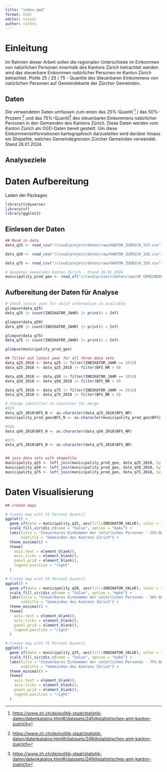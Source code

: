 ```yaml
---
title: "index.qmd"
format: html
editor: visual
author: cs74ts
---
```


# Einleitung

Im Rahmen dieser Arbeit sollen die regionalen Unterschiede im Einkommen von natürlichen Personen innerhalb des Kantons Zürich betrachtet werden. wird das steuerbare Einkommen natürlicher Personen im Kanton Zürich betrachtet. Plotte 25 / 25 / 75 - Quantile des Steuerbaren Einkommens von natürlichen Personen auf Gemeindekarte der Zürcher Gemeinden.

## Daten

Die verwendeten Daten umfassen zum einen das 25%-Quantil [^1] / das 50%-Prozent [^2] und das 75%-Quantil[^3] des steuerbaren Einkommens natürlicher Personen in den Gemeinden des Kantons Zürich. Diese Daten werden vom Kanton Zürich als OGD-Daten bereit gestellt. Um diese Einkommensinformationen kartographisch darzustellen wird darüber hinaus ein Shapefile, welches Gemeindegrenzen Zürcher Gemeinden verwendet. Stand 26.01.2024.

[^1]: [https://www.zh.ch/de/politik-staat/statistik-daten/datenkatalog.html#/datasets/245\@statistisches-amt-kanton-zuerich](https://www.zh.ch/de/politik-staat/statistik-daten/datenkatalog.html#/datasets/245@statistisches-amt-kanton-zuerich)

[^2]: [https://www.zh.ch/de/politik-staat/statistik-daten/datenkatalog.html#/datasets/246\@statistisches-amt-kanton-zuerich](https://www.zh.ch/de/politik-staat/statistik-daten/datenkatalog.html#/datasets/246@statistisches-amt-kanton-zuerich)

[^3]: [https://www.zh.ch/de/politik-staat/statistik-daten/datenkatalog.html#/datasets/249\@statistisches-amt-kanton-zuerich](https://www.zh.ch/de/politik-staat/statistik-daten/datenkatalog.html#/datasets/249@statistisches-amt-kanton-zuerich)

## Analyseziele

# Daten Aufbereitung

Laden der Packages

```r
library(tidyverse)
library(sf)
library(ggplot2)
```

## Einlesen der Daten

```r
## Read in data 
data_q25 <- read_csv("/cloud/project/daten/raw/KANTON_ZUERICH_315.csv")

data_q50 <- read_csv("/cloud/project/daten/raw/KANTON_ZUERICH_316.csv")

data_q75 <- read_csv("/cloud/project/daten/raw/KANTON_ZUERICH_318.csv")

# Geodaten Gemeinden Kanton Zürich - Stand 26.01.2024
municipality_prod_geo <- read_sf("/cloud/project/daten/raw/UP_GEMEINDEN_F.shp")
```

## Aufbereitung der Daten für Analyse

```r

# Check latest year for which information is available 
glimpse(data_q25) 
data_q25 |> count(INDIKATOR_JAHR) |> print(n = Inf)

glimpse(data_q50) 
data_q50 |> count(INDIKATOR_JAHR) |> print(n = Inf)

glimpse(data_q75) 
data_q75 |> count(INDIKATOR_JAHR) |> print(n = Inf)

glimpse(municipality_prod_geo)

## filter out latest year for all three data sets 
data_q25_2018 <- data_q25 |> filter(INDIKATOR_JAHR == 2018)
data_q25_2018 <- data_q25_2018 |> filter(BFS_NR > 0)

data_q50_2018 <- data_q50 |> filter(INDIKATOR_JAHR == 2018)
data_q50_2018 <- data_q50_2018 |> filter(BFS_NR > 0)

data_q75_2018 <- data_q75 |> filter(INDIKATOR_JAHR == 2018)
data_q75_2018 <- data_q75_2018 |> filter(BFS_NR > 0)

# Change identifier to character for merge 
#Q25 
data_q25_2018$BFS_N <- as.character(data_q25_2018$BFS_NR)
municipality_prod_geo$BFS_N <- as.character(municipality_prod_geo$BFS)

#Q50
data_q50_2018$BFS_N <- as.character(data_q50_2018$BFS_NR)

#Q75
data_q75_2018$BFS_N <- as.character(data_q75_2018$BFS_NR)


## join data sets with shapefile 
municipality_q25 <- left_join(municipality_prod_geo, data_q25_2018, by = "BFS_N")
municipality_q50 <- left_join(municipality_prod_geo, data_q50_2018, by = "BFS_N")
municipality_q75 <- left_join(municipality_prod_geo, data_q75_2018, by = "BFS_N")
```

# Daten Visualisierung

```r
## create maps 

# Create map with 25 Percent Quantil 
ggplot() + 
  geom_sf(data = municipality_q25, aes(fill=INDIKATOR_VALUE), color = "#FFFFFF", size = 0.2) +
  scale_fill_viridis_c(name = "Value", option = "mako") +
  labs(title = "Steuerbares Einkommen der natürlichen Personen - 25%-Quantil",
       subtitle = "Gemeinden des Kantons Zürich") +
  theme_minimal() +
  theme(
    axis.text = element_blank(),
    axis.ticks = element_blank(),
    panel.grid = element_blank(),
    legend.position = "right"
  )

# Create map with 50 Percent Quantil 
ggplot() + 
  geom_sf(data = municipality_q50, aes(fill=INDIKATOR_VALUE), color = "#FFFFFF", size = 0.2) +
  scale_fill_viridis_c(name = "Value", option = "mako") +
  labs(title = "Steuerbares Einkommen der natürlichen Personen - 50%-Quantil",
       subtitle = "Gemeinden des Kantons Zürich") +
  theme_minimal() +
  theme(
    axis.text = element_blank(),
    axis.ticks = element_blank(),
    panel.grid = element_blank(),
    legend.position = "right"
  )

# Create map with 75 Percent Quantil 
ggplot() + 
  geom_sf(data = municipality_q75, aes(fill=INDIKATOR_VALUE), color = "#FFFFFF", size = 0.2) +
  scale_fill_viridis_c(name = "Value", option = "mako") +
  labs(title = "Steuerbares Einkommen der natürlichen Personen - 75%-Quantil",
       subtitle = "Gemeinden des Kantons Zürich") +
  theme_minimal() +
  theme(
    axis.text = element_blank(),
    axis.ticks = element_blank(),
    panel.grid = element_blank(),
    legend.position = "right"
  )
```
